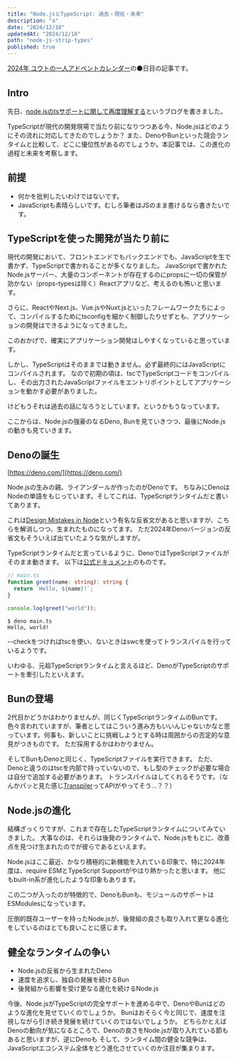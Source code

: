 ```yaml
---
title: "Node.jsとTypeScript: 過去・現在・未来"
description: "a"
date: "2024/12/18"
updatedAt: "2024/12/18"
path: "node-js-strip-types"
published: true
---
```


[2024年 ユウトの一人アドベントカレンダー](https://adventar.org/calendars/9980)の⚫️日目の記事です。

## Intro

先日、[node.jsのtsサポートに関して再度理解する]()というブログを書きました。

TypeScriptが現代の開発現場で当たり前になりつつある今、Node.jsはどのようにその流れに対応してきたのでしょうか？
また、DenoやBunといった競合ランタイムと比較して、どこに優位性があるのでしょうか。本記事では、この進化の過程と未来を考察します。

## 前提

- 何かを批判したいわけではないです。
- JavaScriptも素晴らしいです。むしろ筆者はJSのまま書けるなら書きたいです。

## TypeScriptを使った開発が当たり前に

現代の開発において、フロントエンドでもバックエンドでも、JavaScriptを生で書かず、TypeScriptで書かれることが多くなりました。
JavaScriptで書かれたNode.jsサーバー、大量のコンポーネントが存在するのにpropsに一切の保管が効かない（props-typesは除く）Reactアプリなど、考えるのも怖いと思います。

さらに、ReactやNext.js、Vue.jsやNuxt.jsといったフレームワークたちによって、コンパイルするためにtsconfigを細かく制御したりせずとも、アプリケーションの開発はできるようになってきました。

このおかげで、確実にアプリケーション開発はしやすくなっていると思っています。

しかし、TypeScriptはそのままでは動きません。必ず最終的にはJavaScriptにコンパイルされます。
なので初期の頃は、tscでTypeScriptコードをコンパイルし、その出力されたJavaScriptファイルをエントリポイントとしてアプリケーションを動かす必要がありました。

けどもうそれは過去の話になろうとしています。というかもうなっています。

ここからは、Node.jsの強豪のなるDeno, Bunを見ていきつつ、最後にNode.jsの動きも見ていきます。

## Denoの誕生

[https://deno.com/](https://deno.com/)

Node.jsの生みの親、ライアンダールが作ったのがDenoです。
ちなみにDenoはNodeの単語をもじっています。そしてこれは、TypeScriptランタイムだと書いてあります。

これは[Design Mistakes in Node](https://tinyclouds.org/jsconf2018.pdf)という有名な反省文があると思いますが、こちらを解消しつつ、生まれたものになってます。
ただ2024年Denoバージョンの反省文もそういえば出ていたような気がしますが。

TypeScriptランタイムだと言っているように、DenoではTypeScriptファイルがそのまま動きます。
以下は[公式ドキュメント](https://docs.deno.com/runtime/)のものです。

```ts
// main.ts
function greet(name: string): string {
  return `Hello, ${name}!`;
}

console.log(greet("world"));
```

```
$ deno main.ts
Hello, world!
```

--checkをつければtscを使い、ないときはswcを使ってトランスパイルを行っているようです。

いわゆる、元祖TypeScriptランタイムと言えるほど、DenoがTypeScriptのサポートを牽引したといえます。

## Bunの登場

2代目かどうかはわかりませんが、同じくTypeScriptランタイムのBunです。
色々言われていますが、筆者としてはこういう進み方もいいんじゃないかなと思っています。何事も、新しいことに挑戦しようとする時は周囲からの否定的な意見がつきものです。
ただ採用するかはわかりません。

そしてBunもDenoと同じく、TypeScriptファイルを実行できます。
ただ、Denoと違うのはtscを内部で持っていないので、もし型のチェックが必要な場合は自分で追加する必要があります。
トランスパイルはしてくれるそうです。（なんかパッと見た感じ[Transpiler](https://bun.sh/docs/api/transpiler)ってAPIがやってそう...？？）

## Node.jsの進化

結構ざっくりですが、これまで存在したTypeScriptランタイムについてみていきました。
大事なのは、それらは後発のランタイムで、Node.jsをもとに、改善点を見つけ生まれたのでが彼らであるといえます。

Node.jsはここ最近、かなり積極的に新機能を入れている印象で、特に2024年度は、require ESMとTypeScript Supportがやはり熱かったと思います。
他にもbuilt-in系が進化したような印象もあります。

この二つが入ったのが特徴的で、DenoもBunも、モジュールのサポートはESModulesになっています。

圧倒的既存ユーザーを持ったNode.jsが、後発組の良さも取り入れて更なる進化をしているのはとても良いことに感じます。

## 健全なランタイムの争い

- Node.jsの反省から生まれたDeno
- 速度を追求し、独自の発展を続けるBun
- 後発組から影響を受け更なる進化を続けるNode.js

今後、Node.jsがTypeScriptの完全サポートを進める中で、DenoやBunはどのような進化を見せていくのでしょうか。
Bunはおそらく今と同じで、速度を注視しながら引き続き発展を続けていくのではないでしょうか。
どちらかとえばDenoの動向が気になるところで、Denoの良さをNode.jsが取り入れている節もあると思いますが、逆にDenoも
そして、ランタイム間の健全な競争は、JavaScriptエコシステム全体をどう進化させていくのか注目が集まります。